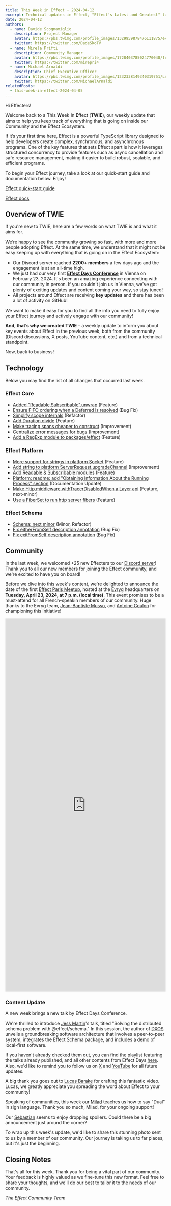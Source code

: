 ```yaml
---
title: This Week in Effect - 2024-04-12
excerpt: Technical updates in Effect, "Effect's Latest and Greatest" talk by Tim Smart & Upcoming Event.
date: 2024-04-12
authors:
  - name: Davide Scognamiglio
    description: Project Manager
    avatar: https://pbs.twimg.com/profile_images/1329959878476111875/evHG8VX6_400x400.jpg
    twitter: https://twitter.com/DadeSkoTV
  - name: Mirela Prifti
    description: Community Manager
    avatar: https://pbs.twimg.com/profile_images/1728403785024770048/frKphayT_400x400.jpg
    twitter: https://twitter.com/mirepri4
  - name: Michael Arnaldi
    description: Chief Executive Officer
    avatar: https://pbs.twimg.com/profile_images/1232338149340319751/Ln9nNWyk_400x400.jpg
    twitter: https://twitter.com/MichaelArnaldi
relatedPosts:
  - this-week-in-effect-2024-04-05
---
```


Hi Effecters! 

Welcome back to a **T**his **W**eek **I**n **E**ffect (**TWIE**), our weekly update that aims to help you keep track of everything that is going on inside our Community and the Effect Ecosystem.

If it’s your first time here, Effect is a powerful TypeScript library designed to help developers create complex, synchronous, and asynchronous programs. One of the key features that sets Effect apart is how it leverages structured concurrency to provide features such as async cancellation and safe resource management, making it easier to build robust, scalable, and efficient programs.

To begin your Effect journey, take a look at our quick-start guide and documentation below. Enjoy!

[Effect quick-start guide](/docs/quickstart)

[Effect docs](/docs/introduction)

## Overview of TWIE

If you're new to TWIE, here are a few words on what TWIE is and what it aims for.

We’re happy to see the community growing so fast, with more and more people adopting Effect. At the same time, we understand that it might not be easy keeping up with everything that is going on in the Effect Ecosystem:

- Our Discord server reached **2200+ members** a few days ago and the engagement is at an all-time high.
- We just had our very first **[Effect Days Conference](/events/effect-days)** in Vienna on February 23, 2024. It's been an amazing experience connecting with our community in person. If you couldn't join us in Vienna, we've got plenty of exciting updates and content coming your way, so stay tuned!
- All projects around Effect are receiving **key updates** and there has been a lot of activity on GitHub!

We want to make it easy for you to find all the info you need to fully enjoy your Effect journey and actively engage with our community!

**And, that’s why we created TWIE** – a weekly update to inform you about key events about Effect in the previous week, both from the community (Discord discussions, X posts, YouTube content, etc.) and from a technical standpoint.

Now, back to business!

## Technology

Below you may find the list of all changes that occurred last week.

### Effect Core
+ [Added "Readable,Subscribable".unwrap](https://github.com/Effect-TS/effect/pull/2498) (Feature)
+ [Ensure FIFO ordering when a Deferred is resolved](https://github.com/Effect-TS/effect/pull/2499) (Bug Fix)
+ [Simplify scope internals](https://github.com/Effect-TS/effect/pull/2500) (Refactor)
+ [Add Duration.divide](https://github.com/Effect-TS/effect/pull/2494) (Feature)
+ [Make tracing spans cheaper to construct](https://github.com/Effect-TS/effect/pull/2502) (Improvement)
+ [Centralize error messages for bugs](https://github.com/Effect-TS/effect/pull/2503) (Improvement)
+ [Add a RegExp module to packages/effect](https://github.com/Effect-TS/effect/pull/2493) (Feature)


### Effect Platform
+ [More support for strings in platform Socket](https://github.com/Effect-TS/effect/pull/2486) (Feature)
+ [Add string to platform ServerRequest.upgradeChannel](https://github.com/Effect-TS/effect/pull/2487) (Improvement)
+ [Add Readable & Subscribable modules](https://github.com/Effect-TS/effect/pull/2472) (Feature)
+ [Platform: readme: add "Obtaining Information About the Running Process" section](https://github.com/Effect-TS/effect/pull/2492) (Documentation Update)
+ [Make Http.middleware.withTracerDisabledWhen a Layer api](https://github.com/Effect-TS/effect/pull/2491) (Feature, next-minor)
+ [Use a FiberSet to run http server fibers](https://github.com/Effect-TS/effect/pull/2504) (Feature)



### Effect Schema
+ [Schema: next minor](https://github.com/Effect-TS/effect/pull/2440) (Minor, Refactor)
+ [Fix eitherFromSelf description annotation](https://github.com/Effect-TS/effect/pull/2495) (Bug Fix)
+ [Fix exitFromSelf description annotation](https://github.com/Effect-TS/effect/pull/2496) (Bug Fix)

## Community

In the last week, we welcomed +25 new Effecters to our [Discord server](https://discord.gg/effect-ts)! Thank you to all our new members for joining the Effect community, and we're excited to have you on board!

Before we dive into this week's content, we're delighted to announce the date of the first [Effect Paris Meetup](https://www.meetup.com/effect-paris/events/300307442/), hosted at the [Evryg](https://www.evryg.com) headquarters on 
**Tuesday, April 23, 2024, at 7 p.m. (local time)**. This event promises to be a must-attend for all French-speakin members of our community. Huge thanks to the Evryg team, [Jean-Baptiste Musso](https://twitter.com/jbmusso), and [Antoine Coulon](https://twitter.com/c9antoine) for championing this initiative!

<iframe src="https://www.linkedin.com/embed/feed/update/urn:li:share:7183463504585064448" height="1170" width="504" frameborder="0" allowfullscreen="" title="Embedded post"></iframe>

### Content Update

A new week brings a new talk by Effect Days Conference.

We're thrilled to introduce [Jess Martin](https://twitter.com/jessmartin)'s talk, titled "Solving the distributed schema problem with @effect/schema." In this session, the author of [DXOS](https://dxos.org/) unveils a groundbreaking software architecture that involves a peer-to-peer system, integrates the Effect Schema package, and includes a demo of local-first software.

<YouTube url="https://www.youtube.com/embed/o-SvvUA7hik?si=Ir7MlXbe-P72wEWu" />


If you haven't already checked them out, you can find the playlist featuring the talks already published, and all other contents from Effect Days [here](https://www.youtube.com/playlist?list=PLDf3uQLaK2B9a4tbMgGd9wFeEnMA50z4w). Also, we'd like to remind you to follow us on [X](https://twitter.com/EffectTS_) and [YouTube](https://www.youtube.com/@effect-ts) for all future updates.

A big thank you goes out to [Lucas Barake](https://www.youtube.com/@lucas-barake) for crafting this fantastic video. Lucas, we greatly appreciate you spreading the word about Effect to your community!

<YouTube url="https://www.youtube.com/embed/X98vwMYxRXw?si=vO60NCsRLhRRXjMi" />

Speaking of communities, this week our [Milad](https://twitter.com/signlanguagete1) teaches us how to say "Dual" in sign language. Thank you so much, Milad, for your ongoing support! 

<Tweet id="1777434202125791354" />

Our [Sebastian](https://twitter.com/thefubhy) seems to enjoy dropping spoilers. Could there be a big announcement just around the corner?

<Tweet id="1778327330735132848" />

To wrap up this week's update, we'd like to share this stunning photo sent to us by a member of our community. Our journey is taking us to far places, but it's just the beginning.

<Tweet id="1777302932850946203" />

## Closing Notes

That's all for this week. Thank you for being a vital part of our community. Your feedback is highly valued as we fine-tune this new format. Feel free to share your thoughts, and we'll do our best to tailor it to the needs of our community.

_The Effect Community Team_
